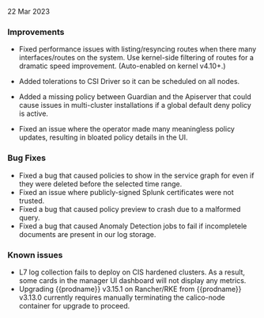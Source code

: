 22 Mar 2023

### Improvements

- Fixed performance issues with listing/resyncing routes when there many interfaces/routes on the system.  Use kernel-side filtering of routes for a dramatic speed improvement. (Auto-enabled on kernel v4.10+.)

- Added tolerations to CSI Driver so it can be scheduled on all nodes.

- Added a missing policy between Guardian and the Apiserver that could cause issues in multi-cluster installations if a global default deny policy is active.

- Fixed an issue where the operator made many meaningless policy updates, resulting in bloated policy details in the UI.

### Bug Fixes

- Fixed a bug that caused policies to show in the service graph for even if they were deleted before the selected time range.
- Fixed an issue where publicly-signed Splunk certificates were not trusted.
- Fixed a bug that caused policy preview to crash due to a malformed query.
- Fixed a bug that caused Anomaly Detection jobs to fail if incompletele documents are present in our log storage.

### Known issues

- L7 log collection fails to deploy on CIS hardened clusters. As a result, some cards in the manager UI dashboard will not display any metrics.
- Upgrading {{prodname}} v3.15.1 on Rancher/RKE from {{prodname}} v3.13.0 currently requires manually terminating the calico-node container for upgrade to proceed.